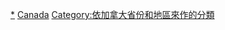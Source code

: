 {{Commonscat|People of Canada by province}}

[[Category:加拿大人|*]]
[[Category:依一級行政區劃分的人物|Canada]]
[[Category:依加拿大省份和地區來作的分類|Category:依加拿大省份和地區來作的分類]]